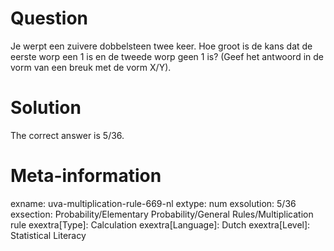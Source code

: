 Question
========

Je werpt een zuivere dobbelsteen twee keer. Hoe groot is de kans dat de eerste worp een 1 is en de tweede worp geen 1 is?
(Geef het antwoord in de vorm van een breuk met de vorm X/Y). 

Solution
========

The correct answer is 5/36.

Meta-information
================
exname: uva-multiplication-rule-669-nl 
extype: num 
exsolution: 5/36 
exsection: Probability/Elementary Probability/General Rules/Multiplication rule 
exextra[Type]: Calculation 
exextra[Language]: Dutch 
exextra[Level]: Statistical Literacy 
